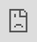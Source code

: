 ```yaml
---
title: Targeting Dashboards
output: 
  html_document:
    includes:
      in_header: header.html
---
```


```r
# Additional setup options
knitr::opts_chunk$set(echo = FALSE, warning = FALSE, message = FALSE)
# Create a custom header file with HTML to set the browser title
browser_title <- "<title>Targeting Dashboards</title>"
writeLines(browser_title, "header.html")


```



```css
  h1.title {
    font-size: 14px;
    text-align: center;
    color: #FFFFFF; /* Change to your desired color */
  }
```



```r
library(tidyverse)
# Sample dataframe with iso2c and country variables

        eu_countries <- c("AT", "BE", "DK", "DE", "HU", "IE", "NL", "SE")


df <-
    read_rds("https://github.com/favstats/meta_ad_reports/raw/main/cntry_list.rds") %>%
    rename(iso2c = iso2,
           country = cntry) %>% 
  bind_rows(tibble(iso2c = "EU",
                   country = "European Union"), .) %>% 
  filter(iso2c %in% c(eu_countries, "EU"))

# Generate HTML code
html_code <- sprintf('<div id="overlay">
                        <button id="selectButton" style="padding: 10px; border: 1px solid #ccc; border-radius: 5px; font-size: 16px; cursor: pointer;">Select Country</button>
                        <select id="iframeSelector" style="display:none; padding: 10px; border: 1px solid #ccc; border-radius: 5px; font-size: 16px; cursor: pointer;">
                          <option value="" disabled selected>Select Country</option>
                          %s
                        </select>
                      </div>',
                      paste(sprintf('<option value="%s">%s</option>', df$iso2c, df$country), collapse = "\n"))

# Print the HTML code
shiny::HTML(html_code)

```


<center>
![](https://i.pinimg.com/originals/e1/80/4e/e1804e9f5a5c4893167f45873342faba.gif)
</center>

<iframe id="iframeDisplay" style="border:none; position:fixed; top:0; left:0; width:100%; height:100vh;" src="https://favstats.github.io/ep2024/EU/map"></iframe>

<link rel="stylesheet" href="https://cdn.jsdelivr.net/npm/choices.js@9.0.1/public/assets/styles/choices.min.css">
<script src="https://cdn.jsdelivr.net/npm/choices.js@9.0.1/public/assets/scripts/choices.min.js"></script>

<script>
  // Use window.onload to make sure all resources are loaded
  window.onload = function() {
    const selectButton = document.getElementById('selectButton');
    const iframeSelector = document.getElementById('iframeSelector');
    const iframeDisplay = document.getElementById('iframeDisplay');
    
    
    // Set a maximum length for the src attribute
    const maxLength = 100;  // Example length limit

    // Check if the current src length exceeds maxLength and if so, set the default src
    if(iframeDisplay.src.length > maxLength) {
      iframeDisplay.src = 'https://favstats.github.io/ep2024/EU/map';
    }
    
    if(iframeSelector) {
      // Now we know iframeSelector is present, we can safely initialize Choices
      const choices = new Choices(iframeSelector, {
        searchEnabled: true,
        shouldSort: false,
        itemSelectText: ' ',
      });
    
      selectButton.addEventListener('click', function() {
        selectButton.style.display = 'none';
        iframeSelector.style.display = 'block';
      });
    
      iframeSelector.addEventListener('change', function() {
        const selectedOption = iframeSelector.value;
        iframeDisplay.src = `https://favstats.github.io/ep2024/${selectedOption}`;
        selectButton.textContent = iframeSelector.options[iframeSelector.selectedIndex].text;
        iframeSelector.style.display = 'none';
        selectButton.style.display = 'block';
      });
    } else {
            
      console.error("Can't find the iframeSelector element!");
    }
  };
</script>

<style>
#overlay {
  z-index: 1001; /* Ensure the overlay is above everything else */
}
#selectButton {
  padding: 10px; /* Adjust padding as needed */
  border: 1px solid #ccc;
  border-radius: 5px;
  font-size: 16px; /* Adjust font size as needed */
  cursor: pointer;
  position: absolute;
  top: 10px; /* Adjust top as needed */
  right: 30px; /* Adjust right as needed */
  z-index: 1001; /* Make sure the button is above the overlay */
  min-width: 120px; /* Set a fixed minimum width for the button */
  background-color: #f0f0f0; /* Button background color */
  color: #333; /* Button text color */
  transition: background-color 0.3s, color 0.3s; /* Smooth transition */
}

.choices {
  position: fixed;
  top: 10px; /* Adjust top as needed */
  right: 30px; /* Adjust right as needed */
  z-index: 1001; /* Make sure the dropdown is above the overlay */
  min-width: 300px; /* Set a fixed minimum width for the dropdown */
}
</style>





